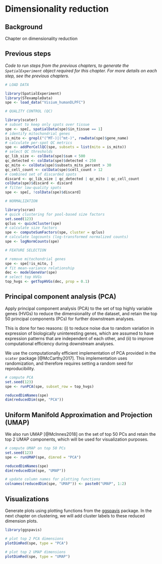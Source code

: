 # Dimensionality reduction


## Background

Chapter on dimensionality reduction



## Previous steps

*Code to run steps from the previous chapters, to generate the `SpatialExperiment` object required for this chapter. For more details on each step, see the previous chapters.*

```r
# LOAD DATA

library(SpatialExperiment)
library(STexampleData)
spe <- load_data("Visium_humanDLPFC")

# QUALITY CONTROL (QC)

library(scater)
# subset to keep only spots over tissue
spe <- spe[, spatialData(spe)$in_tissue == 1]
# identify mitochondrial genes
is_mito <- grepl("(^MT-)|(^mt-)", rowData(spe)$gene_name)
# calculate per-spot QC metrics
spe <- addPerCellQC(spe, subsets = list(mito = is_mito))
# select QC thresholds
qc_lib_size <- colData(spe)$sum < 500
qc_detected <- colData(spe)$detected < 250
qc_mito <- colData(spe)$subsets_mito_percent > 30
qc_cell_count <- colData(spe)$cell_count > 12
# combined set of discarded spots
discard <- qc_lib_size | qc_detected | qc_mito | qc_cell_count
colData(spe)$discard <- discard
# filter low-quality spots
spe <- spe[, !colData(spe)$discard]

# NORMALIZATION

library(scran)
# quick clustering for pool-based size factors
set.seed(123)
qclus <- quickCluster(spe)
# calculate size factors
spe <- computeSumFactors(spe, cluster = qclus)
# calculate logcounts (log-transformed normalized counts)
spe <- logNormCounts(spe)

# FEATURE SELECTION

# remove mitochondrial genes
spe <- spe[!is_mito, ]
# fit mean-variance relationship
dec <- modelGeneVar(spe)
# select top HVGs
top_hvgs <- getTopHVGs(dec, prop = 0.1)
```



## Principal component analysis (PCA)

Apply principal component analysis (PCA) to the set of top highly variable genes (HVGs) to reduce the dimensionality of the dataset, and retain the top 50 principal components (PCs) for further downstream analyses.

This is done for two reasons: (i) to reduce noise due to random variation in expression of biologically uninteresting genes, which are assumed to have expression patterns that are independent of each other, and (ii) to improve computational efficiency during downstream analyses.

We use the computationally efficient implementation of PCA provided in the `scater` package [@McCarthy2017]. This implementation uses randomization, and therefore requires setting a random seed for reproducibility.

```r
# compute PCA
set.seed(123)
spe <- runPCA(spe, subset_row = top_hvgs)

reducedDimNames(spe)
dim(reducedDim(spe, "PCA"))
```



## Uniform Manifold Approximation and Projection (UMAP)

We also run UMAP [@McInnes2018] on the set of top 50 PCs and retain the top 2 UMAP components, which will be used for visualization purposes.

```r
# compute UMAP on top 50 PCs
set.seed(123)
spe <- runUMAP(spe, dimred = "PCA")

reducedDimNames(spe)
dim(reducedDim(spe, "UMAP"))

# update column names for plotting functions
colnames(reducedDim(spe, "UMAP")) <- paste0("UMAP", 1:2)
```



## Visualizations

Generate plots using plotting functions from the [ggspavis](https://github.com/lmweber/ggpavis) package. In the next chapter on clustering, we will add cluster labels to these reduced dimension plots.

```r
library(ggspavis)

# plot top 2 PCA dimensions
plotDimRed(spe, type = "PCA")

# plot top 2 UMAP dimensions
plotDimRed(spe, type = "UMAP")
```


